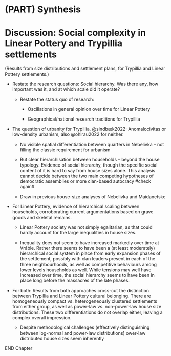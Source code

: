 # (PART) Synthesis {.unnumbered}

# Discussion: Social complexity in Linear Pottery and Trypillia settlements {#disc-results}

(Results from size distributions and settlement plans, for Trypillia and Linear Pottery settlements.)

-   Restate the research questions: Social hierarchy. Was there any, how important was it, and at which scale did it operate?

    -   Restate the status quo of research:

        -   Oscillations in general opinion over time for Linear Pottery

        -   Geographical/national research traditions for Trypillia

-   The question of urbanity for Trypillia. @sindbæk2022: Anomalocivitas or low-density urbanism, also @ohlrau2022 for neither.

    -   No visible spatial differentiation between quarters in Nebelivka -- not filling the classic requirement for urbanism

    -   But clear hierarchisation between households -- beyond the house typology. Evidence of social hierarchy, though the specific social content of it is hard to say from house sizes alone. This analysis cannot decide between the two main competing hypotheses of democratic assemblies or more clan-based autocracy #check again#

    -   Draw in previous house-size analyses of Nebelivka and Maidanetske

-   For Linear Pottery, evidence of hierarchical scaling between households, corroborating current argumentations based on grave goods and skeletal remains.

    -   Linear Pottery society was not simply egalitarian, as that could hardly account for the large inequalities in house sizes.

    -   Inequality does not seem to have increased markedly over time at Vráble. Rather there seems to have been a (at least moderately) hierarchical social system in place from early expansion phases of the settlement, possibly with clan leaders present in each of the three neighbourhoods, as well as competitive behaviours among lower levels households as well. While tensions may well have increased over time, the social hierarchy seems to have been in place long before the massacres of the late phases.

-   For both: Results from both approaches cross-cut the distinction between Trypillia and Linear Pottery cultural belonging. There are homogeneously compact vs. heterogeneously clustered settlements from either group, as well as power-law vs. non-power-law house size distributions. These two differentiations do not overlap either, leaving a complex overall impression.

    -   Despite methodological challenges (effectively distinguishing between log-normal and power-law distributions) ower-law distributed house sizes seem inherently

END Chapter
